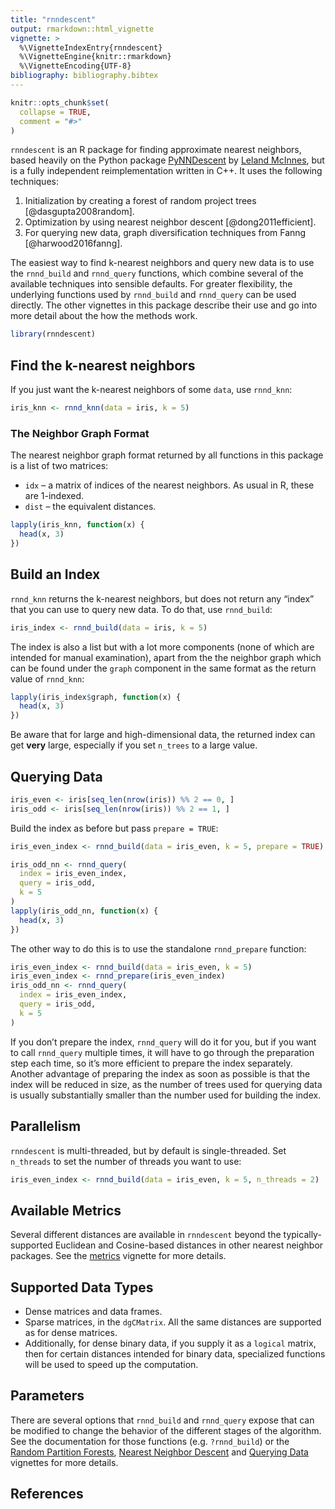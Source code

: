 ```yaml
---
title: "rnndescent"
output: rmarkdown::html_vignette
vignette: >
  %\VignetteIndexEntry{rnndescent}
  %\VignetteEngine{knitr::rmarkdown}
  %\VignetteEncoding{UTF-8}
bibliography: bibliography.bibtex
---
```


```r
knitr::opts_chunk$set(
  collapse = TRUE,
  comment = "#>"
)
```

`rnndescent` is an R package for finding approximate nearest neighbors, based
heavily on the Python package [PyNNDescent](https://github.com/lmcinnes/pynndescent) 
by [Leland McInnes](https://github.com/lmcinnes), but is a fully independent
reimplementation written in C++. It uses the following techniques:

1. Initialization by creating a forest of random project trees
[@dasgupta2008random].
2. Optimization by using nearest neighbor descent
[@dong2011efficient]. 
3. For querying new data, graph diversification techniques
from Fanng [@harwood2016fanng].

The easiest way to find k-nearest neighbors and query new data is to use the
`rnnd_build` and `rnnd_query` functions, which combine several of the available
techniques into sensible defaults. For greater flexibility, the underlying 
functions used by `rnnd_build` and `rnnd_query` can be used directly. The other
vignettes in this package describe their use and go into more detail about the
how the methods work.

```r
library(rnndescent)
```

## Find the k-nearest neighbors

If you just want the k-nearest neighbors of some `data`, use `rnnd_knn`:

```r
iris_knn <- rnnd_knn(data = iris, k = 5)
```

### The Neighbor Graph Format

The nearest neighbor graph format returned by all functions in this package is
a list of two matrices:

* `idx` -- a matrix of indices of the nearest neighbors. As usual in R, these
are 1-indexed.
* `dist` -- the equivalent distances.


```r
lapply(iris_knn, function(x) {
  head(x, 3)
})
```

## Build an Index

`rnnd_knn` returns the k-nearest neighbors, but does not return any "index" that
you can use to query new data. To do that, use `rnnd_build`:

```r
iris_index <- rnnd_build(data = iris, k = 5)
```

The index is also a list but with a lot more components (none of which are 
intended for manual examination), apart from the the neighbor graph which can
be found under the `graph` component in the same format as the return value of
`rnnd_knn`:


```r
lapply(iris_index$graph, function(x) {
  head(x, 3)
})
```

Be aware that for large and high-dimensional data, the returned index can get
**very** large, especially if you set `n_trees` to a large value.

## Querying Data

```r
iris_even <- iris[seq_len(nrow(iris)) %% 2 == 0, ]
iris_odd <- iris[seq_len(nrow(iris)) %% 2 == 1, ]
```

Build the index as before but pass `prepare = TRUE`:

```r
iris_even_index <- rnnd_build(data = iris_even, k = 5, prepare = TRUE)
```

```r
iris_odd_nn <- rnnd_query(
  index = iris_even_index,
  query = iris_odd,
  k = 5
)
lapply(iris_odd_nn, function(x) {
  head(x, 3)
})
```

The other way to do this is to use the standalone `rnnd_prepare` function:

```r
iris_even_index <- rnnd_build(data = iris_even, k = 5)
iris_even_index <- rnnd_prepare(iris_even_index)
iris_odd_nn <- rnnd_query(
  index = iris_even_index,
  query = iris_odd,
  k = 5
)
```

If you don't prepare the index, `rnnd_query` will do it for you, but if you want
to call `rnnd_query` multiple times, it will have to go through the preparation
step each time, so it's more efficient to prepare the index separately. Another
advantage of preparing the index as soon as possible is that the index will be
reduced in size, as the number of trees used for querying data is usually
substantially smaller than the number used for building the index.

## Parallelism

`rnndescent` is multi-threaded, but by default is single-threaded. Set
`n_threads` to set the number of threads you want to use:

```r
iris_even_index <- rnnd_build(data = iris_even, k = 5, n_threads = 2)
```

## Available Metrics

Several different distances are available in `rnndescent` beyond the
typically-supported Euclidean and Cosine-based distances in other nearest
neighbor packages. See the [metrics](metrics.html) vignette for more details.

## Supported Data Types

* Dense matrices and data frames.
* Sparse matrices, in the `dgCMatrix`. All the same distances are supported as
for dense matrices.
* Additionally, for dense binary data, if you supply it as a `logical` matrix,
then for certain distances intended for binary data, specialized functions will
be used to speed up the computation.

## Parameters

There are several options that `rnnd_build` and `rnnd_query` expose that can
be modified to change the behavior of the different stages of the algorithm.
See the documentation for those functions (e.g. `?rnnd_build`) or the
[Random Partition Forests](random-partition-forests.html), [Nearest Neighbor Descent](nearest-neighbor-descent.html) and [Querying Data](querying-data.html)
vignettes for more details.

## References
